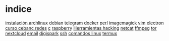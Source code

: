 = indice =
[[arch|instalación archlinux]]
[[debian]]
[[telegram]]
[[docker]]
[[perl]]
[[imagemagick]]
[[vim]]
[[electron]]
[[curso cebanc redes]]
[[c]]
[[raspberry]]
[[Herramientas hacking]]
[[netcat]]
[[ffmpeg]]
[[tor]]
[[nextcloud]]
[[email]]
[[digispark]]
[[ssh]]
[[comandos linux]]
[[termux]]
